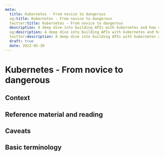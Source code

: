 ```yaml
---
meta:
  title: Kubernetes - From novice to dangerous
  og:title: Kubernetes - From novice to dangerous
  twitter:title: Kubernetes - From novice to dangerous
  description: A deep dive into building APIs with kubernetes and how common issues are solved.
  og:description: A deep dive into building APIs with kubernetes and how common issues are solved.
  twitter:description: A deep dive into building APIs with kubernetes and how common issues are solved.
  draft: true
  date: 2022-05-30
---
```

# Kubernetes - From novice to dangerous

## Context

## Reference material and reading

## Caveats

## Basic terminology